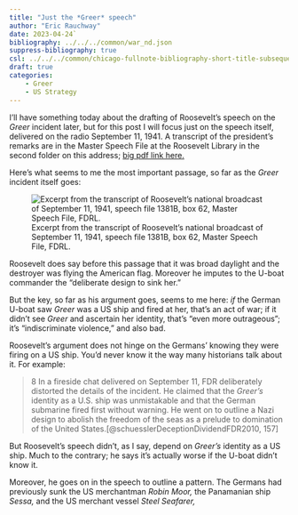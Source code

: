 ```yaml
---
title: "Just the *Greer* speech"
author: "Eric Rauchway"
date: 2023-04-24`
bibliography: ../../../common/war_nd.json
suppress-bibliography: true
csl: ../../../common/chicago-fullnote-bibliography-short-title-subsequent.csl
draft: true
categories:
    - Greer
    - US Strategy
---
```


I'll have something today about the drafting of Roosevelt's speech on the *Greer* incident later, but for this post I will focus just on the speech itself, delivered on the radio September 11, 1941. A transcript of the president's remarks are in the Master Speech File at the Roosevelt Library in the second folder on this address; [big pdf link here.](http://www.fdrlibrary.marist.edu/_resources/images/msf/msf01445)

Here's what seems to me the most important passage, so far as the *Greer* incident itself goes:

![Excerpt from the transcript of Roosevelt's national broadcast of September 11, 1941, speech file 1381B, box 62, Master Speech File, FDRL.](speech.png)

Roosevelt does say before this passage that it was broad daylight and the destroyer was flying the American flag. Moreover he imputes to the U-boat commander the "deliberate design to sink her." 

But the key, so far as his argument goes, seems to me here: *if* the German U-boat saw *Greer* was a US ship and fired at her, that's an act of war; if it didn't see *Greer* and ascertain her identity, that's "even more outrageous"; it's "indiscriminate violence," and also bad.

Roosevelt's argument does not hinge on the Germans' knowing they were firing on a US ship. You'd never know it the way many historians talk about it. For example:

> 8 In a fireside chat delivered on September 11, FDR deliberately distorted the details of the incident. He claimed that the *Greer's* identity as a U.S. ship was unmistakable and that the German submarine fired first without warning. He went on to outline a Nazi design to abolish the freedom of the seas as a prelude to domination of the United States.[@schuesslerDeceptionDividendFDR2010, 157]

But Roosevelt's speech didn't, as I say, depend on *Greer's* identity as a US ship. Much to the contrary; he says it's actually worse if the U-boat didn't know it.

Moreover, he goes on in the speech to outline a pattern. The Germans had previously sunk the US merchantman *Robin Moor,* the Panamanian ship *Sessa,* and the US merchant vessel *Steel Seafarer,* 

